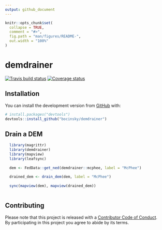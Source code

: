 ```yaml
---
output: github_document
---
```


<!-- README.md is generated from README.Rmd. Please edit that file -->

```r
knitr::opts_chunk$set(
  collapse = TRUE,
  comment = "#>",
  fig.path = "man/figures/README-",
  out.width = "100%"
)
```
# demdrainer

[![Travis build status](https://travis-ci.org/bocinsky/demdrainer.svg?branch=master)](https://travis-ci.org/bocinsky/demdrainer)
[![Coverage status](https://codecov.io/gh/bocinsky/demdrainer/branch/master/graph/badge.svg)](https://codecov.io/github/bocinsky/demdrainer?branch=master)

## Installation

You can install the development version from [GitHub](https://github.com/) with:

``` r
# install.packages("devtools")
devtools::install_github("bocinsky/demdrainer")
```

## Drain a DEM

``` r
  library(magrittr)
  library(demdrainer)
  library(mapview)
  library(leafsync)
  
  dem <- FedData::get_ned(demdrainer::mcphee, label = "McPhee")
  
  drained_dem <- drain_dem(dem, label = "McPhee")
  
  sync(mapview(dem), mapview(drained_dem))
  
```

## Contributing
Please note that this project is released with a [Contributor Code of Conduct](.github/CODE_OF_CONDUCT.md). By participating in this project you agree to abide by its terms.
